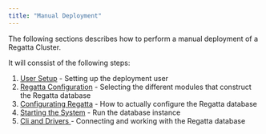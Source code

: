 ```yaml
---
title: "Manual Deployment"
---
```


The following sections describes how to perform a manual deployment of a Regatta Cluster.

It will conssist of the following steps:

1. [User Setup](https://docs.regatta.dev/self-hosted-deployment/manual-deployment/user-setup) - Setting up the deployment user
2. [Regatta Configuration](https://docs.regatta.dev/self-hosted-deployment/manual-deployment/regatta-configuration/regatta-configuration) - Selecting the different modules that construct the Regatta database
3. [Configurating Regatta](https://docs.regatta.dev/self-hosted-deployment/manual-deployment/starting-the-system) - How to actually configure the Regatta database
4.  [Starting the System](https://docs.regatta.dev/self-hosted-deployment/manual-deployment/starting-the-system) - Run the database instance
5. [Cli and Drivers ](https://docs.regatta.dev/self-hosted-deployment/manual-deployment/cli-and-drivers)- Connecting and working with the Regatta database